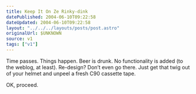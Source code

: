 ```yaml
---
title: Keep It On Ze Rinky-dink
datePublished: 2004-06-10T09:22:58
dateUpdated: 2004-06-10T09:22:58
layout: "../../../layouts/posts/post.astro"
originalUrl: $UNKNOWN
source: v1
tags: ["v1"]
---
```


Time passes. Things happen. Beer is drunk. No functionality is added (to the weblog, at least). Re-design? Don&#8217;t even go there. Just get that twig out of your helmet and unpeel a fresh C90 cassette tape.

OK, proceed.
